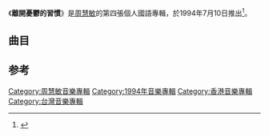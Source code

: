 {{Album infobox | <!-- See Wikipedia:WikiProject_Albums -->
| Name        = 離開憂鬱的習慣
| Type        = [[專輯|專輯]]
| Artist      = [[周慧敏|周慧敏]]
| Cover       = 周慧敏 離開憂鬱的習慣.jpg
| Released    = 1994年7月10日
| Recorded    = 1994年
| Genre       = [[國語流行音樂|國語流行音樂]]
| Length      = 45分20秒
| Label       = [[福茂唱片|福茂唱片]]
| Last album  = [[This_Girl_Vivian_(EP)|This Girl Vivian (EP)]]<br>（1994年6月）
| This album  = '''離開憂鬱的習慣'''<br>（1994年7月10日）
| Next album  = [[紅葉落索的時候……|紅葉落索的時候……]]<br>（1994年11月3日）
}}

《'''離開憂鬱的習慣'''》是[[周慧敏|周慧敏]]的第四張個人國語專輯，於1994年7月10日推出<ref>{{Cite web|url=http://news.cri.cn/gb/33286/2012/04/26/4725s3658509.htm|title=周慧敏《离开忧郁的习惯》|accessdate=2018-04-18|last=gb.cri.cn|work=国际在线|archive-url=https://web.archive.org/web/20180418161131/http://news.cri.cn/gb/33286/2012/04/26/4725s3658509.htm|archive-date=2018-04-18|dead-url=yes}}</ref>。

==曲目==
{{tracklist
| headline     = CD
| total_length = 45:20

| title1         = 離開憂鬱的習慣
| music1         = [[黃國倫|黃國倫]]
| lyrics1        = [[何啟弘|何啟弘]]
| arranger1      = [[屠穎|屠穎]]
| producer1      = 黃國倫
| longnote1      = 
| length1        = 4:26

| title2         = I've Never Been To Me 
| music2         = [[Ken_Hirsc|Ken Hirsc]]
| lyrics2        = [[Ronald_Norman_Miller|Ronald Norman Miller]]
| arranger2      = [[盧東尼|盧東尼]]
| producer2      = [[黃祖輝|黃祖輝]]
| longnote2      = 原唱為[[Randy_Crawford|Randy Crawford]]<br>粵語版本為《孤單的心痛》
| length2        = 4:00

| title3         = 看海 
| music3         = [[陳子鴻|陳子鴻]]
| lyrics3        = [[Kenny|Kenny]]
| arranger3      = [[盧志銘|盧志銘]]<br>[[徐德昌|徐德昌]]
| producer3      = 黃國倫
| longnote3      = 
| length3        = 4:32

| title4         = 看著我的眼 
| music4         = [[王豫民|王豫民]]
| lyrics4        = [[林創宴|林創宴]]
| arranger4      = 王豫民
| producer4      = 黃國倫
| longnote4      = 
| length4        = 5:05

| title5         = 陪在你身邊 
| music5         = 黃國倫
| lyrics5        = 黃國倫
| arranger5      = [[鍾興民|鍾興民]]
| producer5      = 黃國倫
| longnote5      = 
| length5        = 4:34

| title6         = Dancing in the night
| music6         = 黃國倫
| lyrics6        = 黃國倫
| arranger6      = 鍾興民
| producer6      = 黃國倫
| longnote6      = 
| length6        = 4:59

| title7         = 心動
| music7         = [[韓美強|韓美強]]
| lyrics7        = 何啟弘
| arranger7      = [[王繼康|王繼康]]<br>徐德昌
| producer7      = 黃國倫
| longnote7      = 
| length7        = 4:54
 
| title8         = 看不清那一個是真正的自己 
| music8         = 周慧敏
| lyrics8        = [[潘麗玉|潘麗玉]]
| arranger8      = 王繼康
| producer8      = 黃國倫
| longnote8      = 
| length8        = 3:49

| title9         = 留些愛到明天愛我
| music9         = [[蘇淑洳|蘇淑洳]]
| lyrics9        = [[姚若龍|姚若龍]]
| arranger9      = 王豫民<br>徐德昌
| producer9      = 黃國倫
| longnote9      = 
| length9        = 4:43

| title10        = OH!別說 
| music10        = [[黃卓穎|黃卓穎]]
| lyrics10       = 林創宴
| arranger10     = 鍾興民
| producer10     = 黃國倫
| note10         = 
| longnote10     = 
| length10       = 4:14
}}

==参考==
{{reflist}}
{{周慧敏}}

[[Category:周慧敏音樂專輯|Category:周慧敏音樂專輯]]
[[Category:1994年音樂專輯|Category:1994年音樂專輯]]
[[Category:香港音樂專輯|Category:香港音樂專輯]]
[[Category:台灣音樂專輯|Category:台灣音樂專輯]]